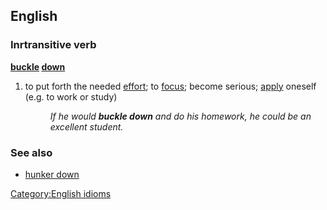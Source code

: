 ==English==

===Inrtransitive verb===
'''[[buckle]] [[down]]'''
#to put forth the needed [[effort]]; to [[focus]]; become serious; [[apply]] oneself (e.g. to work or study)
#:''If he would '''buckle down''' and do his homework, he could be an excellent student.''

===See also===
*[[hunker down]]

[[Category:English idioms]]